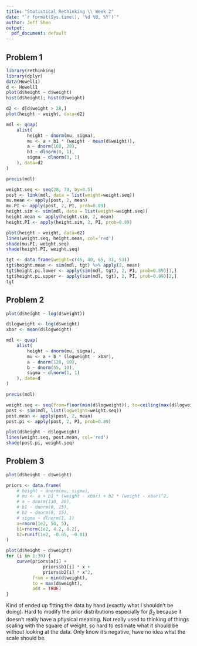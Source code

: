```yaml
---
title: "Statistical Rethinking \\ Week 2"
date: "`r format(Sys.time(), '%d %B, %Y')`"
author: Jeff Shen
output:
  pdf_document: default
---
```


## Problem 1
```r
library(rethinking)
library(dplyr)
data(Howell1)
d <- Howell1
plot(d$height ~ d$weight)
hist(d$height); hist(d$weight)
```
```r
d2 <- d[d$weight > 28,]
plot(height ~ weight, data=d2)
```


```r
mdl <- quap(
    alist(
        height ~ dnorm(mu, sigma),
        mu <- a + b1 * (weight - mean(d$weight)),
        a ~ dnorm(160, 20),
        b1 ~ dlnorm(0, 1),
        sigma ~ dlnorm(3, 1)
    ), data=d2
)

precis(mdl)
```

```r
weight.seq <- seq(28, 70, by=0.5)
post <- link(mdl, data = list(weight=weight.seq))
mu.mean <- apply(post, 2, mean)
mu.PI <- apply(post, 2, PI, prob=0.89)
height.sim <- sim(mdl, data = list(weight=weight.seq))
height.mean <- apply(height.sim, 2, mean)
height.PI <- apply(height.sim, 2, PI, prob=0.89)
```

```r
plot(height ~ weight, data=d2)
lines(weight.seq, height.mean, col='red')
shade(mu.PI, weight.seq)
shade(height.PI, weight.seq)
```

```r
tgt <- data.frame(weight=c(45, 40, 65, 31, 53))
tgt$height.mean <- sim(mdl, tgt) %>% apply(2, mean)
tgt$height.pi.lower <- apply(sim(mdl, tgt), 2, PI, prob=0.89)[1,]
tgt$height.pi.upper <- apply(sim(mdl, tgt), 2, PI, prob=0.89)[2,]
tgt
```

\newpage

## Problem 2

```r
plot(d$height ~ log(d$weight))
```

```r
d$logweight <- log(d$weight)
xbar <- mean(d$logweight)

mdl <- quap(
    alist(
        height ~ dnorm(mu, sigma),
        mu <- a + b * (logweight - xbar),
        a ~ dnorm(120, 10),
        b ~ dnorm(55, 10),
        sigma ~ dlnorm(1, 1)
    ), data=d
)

precis(mdl)
```
```r
weight.seq <- seq(from=floor(min(d$logweight)), to=ceiling(max(d$logweight)), length.out = 50)
post <- sim(mdl, list(logweight=weight.seq))
post.mean <- apply(post, 2, mean)
post.pi <- apply(post, 2, PI, prob=0.89)
```

```r
plot(d$height ~ d$logweight)
lines(weight.seq, post.mean, col='red')
shade(post.pi, weight.seq)
```

\newpage

## Problem 3

```r
plot(d$height ~ d$weight)
```

```r
priors <- data.frame(
    # height ~ dnorm(mu, sigma),
    # mu <- a + b1 * (weight - xbar) + b2 * (weight - xbar)^2,
    # a ~ dnorm(130, 20),
    # b1 ~ dnorm(0, 15),
    # b2 ~ dnorm(0, 15),
    # sigma ~ dlnorm(1, 1)
    a=rnorm(1e2, 50, 5),
    b1=rnorm(1e2, 4.2, 0.2),
    b2=runif(1e2, -0.05, -0.01)
)
```

```r
plot(d$height ~ d$weight)
for (i in 1:30) {
    curve(priors$a[i] + 
              priors$b1[i] * x +
              priors$b2[i] * x^2,
          from = min(d$weight),
          to = max(d$weight),
          add = TRUE)
}
```

Kind of ended up fitting the data by hand (exactly what I shouldn't be doing). Hard to modify the prior distributions especially for $\beta_2$ because it doesn't really have a physical meaning. Not really used to thinking of things scaling with the square of weight, so hard to estimate what it should be without looking at the data. Only know it's negative, have no idea what the scale should be. 

